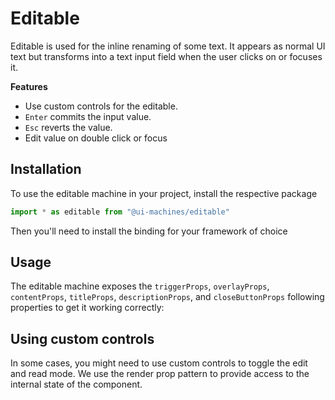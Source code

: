 # Editable

Editable is used for the inline renaming of some text. It appears as normal UI
text but transforms into a text input field when the user clicks on or focuses
it.

<Showcase id="Editable" />

**Features**

- Use custom controls for the editable.
- `Enter` commits the input value.
- `Esc` reverts the value.
- Edit value on double click or focus

## Installation

To use the editable machine in your project, install the respective package

```jsx
import * as editable from "@ui-machines/editable"
```

Then you'll need to install the binding for your framework of choice

<CodeSnippet id="editable/installation.mdx" />

## Usage

The editable machine exposes the `triggerProps`, `overlayProps`, `contentProps`,
`titleProps`, `descriptionProps`, and `closeButtonProps` following properties to
get it working correctly:

<CodeSnippet id="editable/usage.mdx" />

## Using custom controls

In some cases, you might need to use custom controls to toggle the edit and read
mode. We use the render prop pattern to provide access to the internal state of
the component.

<CodeSnippet id="editable/custom-controls.mdx" />
